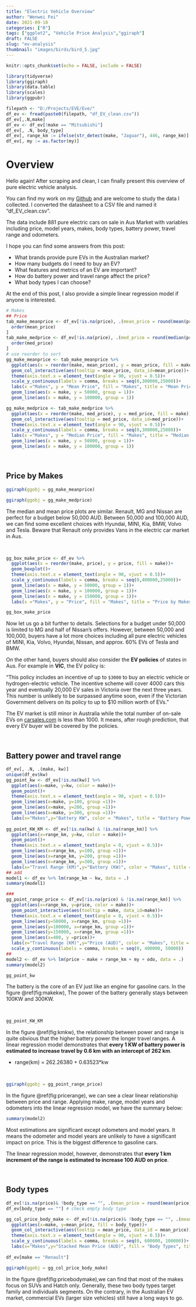 ```yaml
---
title: "Electric Vehicle Overview"
author: "Wenwei Fei"
date: 2021-09-10
categories: ["R"]
tags: ["ggplot2", "Vehicle Price Analysis","ggiraph"]
draft: FALSE
slug: "ev-analysis"
thumbnail: "images/birds/bird_5.jpg"
---
```


```r
knitr::opts_chunk$set(echo = FALSE, include = FALSE)
```

```r
library(tidyverse)
library(ggiraph)
library(data.table)
library(scales)
library(ggpubr)
```

```r
filepath <- "D:/Projects/EVE/Eve/"
df_ev <- fread(paste0(filepath, "df_EV_clean.csv"))
df_ev[,.N,make]
df_ev <- df_ev[!make == "Mitsubishi"]
df_ev[, .N, body_type]
df_ev[, range_km := ifelse(str_detect(make, "Jaguar"), 446, range_km)]
df_ev[, my := as.factor(my)]
```

# Overview

Hello again! After scraping and clean, I can finally present this overview of pure electric vehicle analysis. 

You can find my work on my [Github](https://github.com/wwfeitim/Eve) and are welcome to study the data I collected. I converted the datasheet to a CSV file and named it "df_EV_clean.csv". 

The data include 881 pure electric cars on sale in Aus Market with variables including price, model years, makes, body types, battery power, travel range and odometers. 

I hope you can find some answers from this post:

- What brands provide pure EVs in the Australian market?
- How many budgets do I need to buy an EV?
- What features and metrics of an EV are important? 
- How do battery power and travel range affect the price? 
- What body types I can choose? 

At the end of this post, I also provide a simple linear regression model if anyone is interested.

```r
# Makes
## Price
tab_make_meanprice <- df_ev[!is.na(price), .(mean_price = round(mean(price), 2)), make][
  order(mean_price)
]
tab_make_medprice <- df_ev[!is.na(price), .(med_price = round(median(price), 2)), make][
  order(med_price)
]
# use reorder to sort
gg_make_meanprice <- tab_make_meanprice %>% 
  ggplot(aes(x = reorder(make, mean_price), y = mean_price, fill = make))+
  geom_col_interactive(aes(tooltip = mean_price, data_id=mean_price))+
  theme(axis.text.x = element_text(angle = 90, vjust = 0.5))+
  scale_y_continuous(labels = comma, breaks = seq(0,300000,25000))+
  labs(x ="Makes", y = "Mean Price", fill = "Makes", title = "Mean Price by Makes")+
  geom_line(aes(x = make, y = 50000, group = 1))+
  geom_line(aes(x = make, y = 100000, group = 1))

gg_make_medprice <- tab_make_medprice %>% 
  ggplot(aes(x = reorder(make, med_price), y = med_price, fill = make))+
  geom_col_interactive(aes(tooltip = med_price, data_id=med_price))+
  theme(axis.text.x = element_text(angle = 90, vjust = 0.5))+
  scale_y_continuous(labels = comma, breaks = seq(0,300000,25000))+
  labs(x ="Makes", y = "Median Price", fill = "Makes", title = "Median Price by Makes")+
  geom_line(aes(x = make, y = 50000, group = 1))+
  geom_line(aes(x = make, y = 100000, group = 1))
```

<br>

## Price by Makes

```r
ggiraph(ggobj = gg_make_meanprice)
```

```r
ggiraph(ggobj = gg_make_medprice)
```

The median and mean price plots are similar. Renault, MG and Nissan are perfect for a budget below 50,000 AUD. Between 50,000 and 100,000 AUD, we can find some excellent choices with Hyundai, MINI, Kia, BMW, Volvo and Tesla. Beware that Renault only provides Vans in the electric car market in Aus. 

<br> 

```r
gg_box_make_price <- df_ev %>% 
  ggplot(aes(x = reorder(make, price), y = price, fill = make))+
  geom_boxplot()+
  theme(axis.text.x = element_text(angle = 90, vjust = 0.5))+
  scale_y_continuous(labels = comma, breaks = seq(0,400000,25000))+
  geom_line(aes(x = make, y = 50000, group = 1))+
  geom_line(aes(x = make, y = 100000, group = 1))+
  geom_line(aes(x = make, y = 150000, group = 1))+
  labs(x ="Makes", y = "Price", fill = "Makes", title = "Price by Makes")
```

```r
gg_box_make_price
```

Now let us go a bit further to details. Selections for a budget under 50,000 is limited to MG and half of Nissan's offers. However, between 50,000 and 100,000, buyers have a lot more choices including all pure electric vehicles of MINI, Kia, Volvo, Hyundai, Nissan, and approx. 60% EVs of Tesla and BMW. 

On the other hand, buyers should also consider the **EV policies** of states in Aus. For example in **VIC**, the EV policy is: 

"This policy includes an incentive of up to `$3000` to buy an electric vehicle or hydrogen-electric vehicle. The incentive scheme will cover 4000 cars this year and eventually 20,000 EV sales in Victoria over the next three years. This number is unlikely to be surpassed anytime soon, even if the Victorian Government delivers on its policy to up to $10 million worth of EVs." 

The EV market is still minor in Australia while the total number of on-sale EVs on [carsales.com](https://www.carsales.com.au/cars/electric-fueltype/?sort=~Price) is less than 1000. It means, after rough prediction, that every EV buyer will be covered by the policies. 

<br>

## Battery power and travel range

```r
df_ev[, .N, .(make, kw)]
unique(df_ev$kw)
gg_point_kw <- df_ev[!is.na(kw)] %>% 
  ggplot(aes(x=make, y=kw, color = make))+
  geom_point()+
  theme(axis.text.x = element_text(angle = 90, vjust = 0.5))+
  geom_line(aes(x=make, y=100, group =1))+
  geom_line(aes(x=make, y=200, group =1))+
  geom_line(aes(x=make, y=300, group =1))+
  labs(x="Makes",y="Battery KW", color = "Makes", title = "Battery Power (KW) by Makes")
  
gg_point_KW_KM <- df_ev[!is.na(kw) & !is.na(range_km)] %>% 
  ggplot(aes(x=range_km, y=kw, color = make))+
  geom_point()+
  theme(axis.text.x = element_text(angle = 0, vjust = 0.5))+
  geom_line(aes(x=range_km, y=100, group =1))+
  geom_line(aes(x=range_km, y=200, group =1))+
  geom_line(aes(x=range_km, y=300, group =1))+
  labs(x="Travel Range (KM)",y="Battery (KW)", color = "Makes", title = "Battery Power(KW) & Travel Range by Makes")
## add
model1 <- df_ev %>% lm(range_km ~ kw, data = .)
summary(model1)

### 
gg_point_range_price <- df_ev[!is.na(price) & !is.na(range_km)] %>% 
  ggplot(aes(x=range_km, y=price, color = make))+
  geom_point_interactive(aes(tooltip = make, data_id=make))+
  theme(axis.text.x = element_text(angle = 0, vjust = 0.5))+
  geom_line(aes(y=50000, x=range_km, group =1))+
  geom_line(aes(y=100000, x=range_km, group =1))+
  geom_line(aes(y=150000, x=range_km, group =1))+
  geom_line(aes(x=400, y =price))+
  labs(x="Travel Range (KM)",y="Price (AUD)", color = "Makes", title = "Battery (KW) & Price by Makes")+
  scale_y_continuous(labels = comma, breaks = seq(0, 400000, 50000))
##
model2 <- df_ev %>% lm(price ~ make + range_km + my + odo, data = .)
summary(model2)
```

```r
gg_point_kw
```

The battery is the core of an EV just like an engine for gasoline cars. 
In the figure \@ref(fig:makekw), The power of the battery generally stays between 100KW and 300KW. 

<br>

```r
gg_point_KW_KM
```

In the figure \@ref(fig:kmkw), the relationship between power and range is quite obvious that the higher battery power the longer travel ranges. A linear regression model demonstrates that **every 1 KW of battery power is estimated to increase travel by 0.6 km with an intercept of 262 km**. 

- range(km) = 262.26380 + 0.63523*kw

<br>

```r
ggiraph(ggobj = gg_point_range_price)
```

In the figure \@ref(fig:pricerange), we can see a clear linear relationship between price and range. Applying make, range, model years and odometers into the linear regression model, we have the summary below: 

```r
summary(model2)
```

Most estimations are significant except odometers and model years. It means the odometer and model years are unlikely to have a significant impact on price. This is the biggest difference to gasoline cars. 

The linear regression model, however, demonstrates that **every 1 km increment of the range is estimated to increase 100 AUD on price**. 

<br>

## Body types

```r
df_ev[!is.na(price)& !body_type == "", .(mean_price = round(mean(price),2)), .(make, body_type)]
df_ev[body_type == ""] # check empty body type

gg_col_price_body_make <- df_ev[!is.na(price)& !body_type == "", .(mean_price = round(mean(price),2)), .(make, body_type)] %>% 
  ggplot(aes(x=make, y=mean_price, fill = body_type))+
  geom_col_interactive(aes(tooltip = mean_price, data_id = mean_price))+
  theme(axis.text.x = element_text(angle = 90, vjust = 0.5))+
  scale_y_continuous(labels = comma, breaks = seq(0, 600000, 100000))+
  labs(x="Makes",y="Stacked Mean Price (AUD)", fill = "Body Types", title = "Stacked Mean Prices by Body Types and Makes")
  
df_ev[make == "Renault"]
```

```r
ggiraph(ggobj = gg_col_price_body_make)
```

In the figure \@ref(fig:pricebodymake),we can find that most of the makes focus on SUVs and Hatch only. Generally, these two body types target family and individuals segments. On the contrary, in the Australian EV market, commercial EVs (larger size vehicles) still have a long ways to go. 